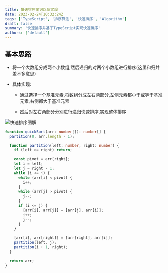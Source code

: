 ```yaml
---
title: 快速排序笔记以及实现
date: 2023-02-24T10:32:24Z
tags: ['TypeScript', '排序算法', '快速排序', 'Algorithm']
draft: false
summary: '快速排序并基于TypeScript实现快速排序'
authors: ['default']
---
```


<TOCInline toc={props.toc} exclude="Overview" toHeading={2} />

## 基本思路

- 将一个大数组分成两个小数组,然后递归的对两个小数组进行排序(这里和归并差不多意思)

- 具体实现:

  - 通过选择一个基准元素,将数组分成左右两部分,左侧元素都小于或等于基准元素,右侧都大于基准元素

  - 然后对左右两部分分别进行递归快速排序,实现整体排序

![快速排序图解](/blog/快速排序.png)

```ts:quickSort.ts
function quickSort(arr: number[]): number[] {
  partition(0, arr.length - 1);

  function partition(left: number, right: number) {
    if (left >= right) return;

    const pivot = arr[right];
    let i = left;
    let j = right - 1;
    while (i <= j) {
      while (arr[i] < pivot) {
        i++;
      }
      while (arr[j] > pivot) {
        j--;
      }
      if (i <= j) {
        [arr[i], arr[j]] = [arr[j], arr[i]];
        i++;
        j--;
      }
    }

    [arr[i], arr[right]] = [arr[right], arr[i]];
    partition(left, j);
    partition(i + 1, right);
  }

  return arr;
}
```
